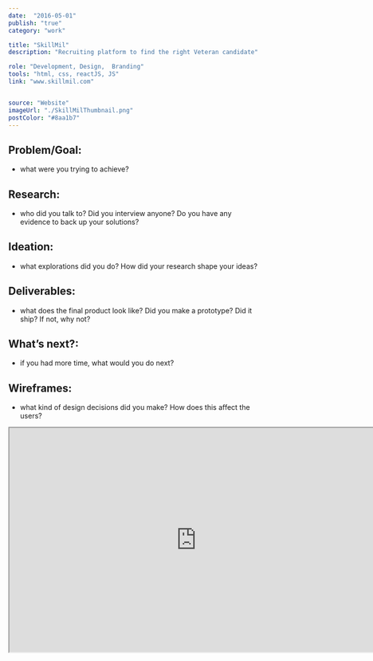 ```yaml
---
date:  "2016-05-01"
publish: "true" 
category: "work"

title: "SkillMil"
description: "Recruiting platform to find the right Veteran candidate"

role: "Development, Design,  Branding"
tools: "html, css, reactJS, JS" 
link: "www.skillmil.com"


source: "Website"
imageUrl: "./SkillMilThumbnail.png"
postColor: "#8aa1b7"
---
```



## Problem/Goal:
- what were you trying to achieve?

## Research:
- who did you talk to? Did you interview anyone? Do you have any evidence to back up your solutions?

## Ideation:
- what explorations did you do? How did your research shape your ideas?

## Deliverables:
- what does the final product look like? Did you make a prototype? Did it ship? If not, why not?

## What’s next?:
- if you had more time, what would you do next?

## Wireframes:
- what kind of design decisions did you make? How does this affect the users?


<YoutubeVideo>
  <iframe width="750" height="450" src="https://www.youtube.com/embed/E7O4F-LZYl4" />
</YoutubeVideo>  

- 
- SkillMil is a state of the art hiring technology platform for Veterans to get a job that matches their military skills.

<ImageWrap srcName="SkillmilSocialMediaBanner" title="Skillmil Social Media Banner" />
<ImageWrap srcName="SkillmilColorAndLogo" title="Skillmil Color And Logo" width="90"/>
<ImageWrap srcName="SkillMilApplicationFlow" title="SkillMil Veteran and Employeee Job Matching Flow" width="75"/>
<PhotoGallery variant="SkillmilWeb" title="SkillMil Website Landing Pages"/>
<PhotoGallery variant="SkillmilProduct" title="SkillMil Product Shots"/>
<PhotoGallery variant="SkillmilVeteran" title="Skillmil Veteran Product Shots"/>
<PhotoGallery variant="SkillmilEmployer" title="Skillmil Employer Product Shots"/>